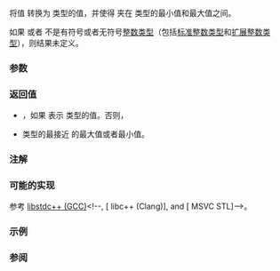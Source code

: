 {{cpp/title|saturate_cast}}
{{cpp/numeric/sat_math/navbar}}
{{ddcl|header=numeric|since=c++26|
template&lt; class T, class U &gt;
constexpr T saturate_cast( U x ) noexcept;
}}

将值 {{c|x}} 转换为 {{tt|T}} 类型的值，并使得 {{c|x}} 夹在 {{tt|T}} 类型的最小值和最大值之间。

如果 {{tt|T}} 或者 {{tt|U}} 不是有符号或者无符号[[cpp/language/types#整数类型|整数类型]]（包括[[cpp/language/types#标准整数类型|标准整数类型]]和[[cpp/language/types#扩展整数类型|扩展整数类型]]），则结果未定义。

===参数===
{{par begin}}
{{par|x|整数}}
{{par end}}

===返回值===
* {{c|x}}，如果 {{c|x}} 表示 {{tt|T}} 类型的值。否则，
* {{tt|T}} 类型的最接近 {{c|x}} 的最大值或者最小值。

===注解===
{{feature test macro|__cpp_lib_saturation_arithmetic|饱和算术|value=202311L|std=C++26}}

===可能的实现===
参考 [https://github.com/gcc-mirror/gcc/blob/07fe07935ddb9228b4426dbfdb62d4a7e7337efe/libstdc%2B%2B-v3/include/bits/sat_arith.h#L106 libstdc++ (GCC)]&lt;!--, [ libc++ (Clang)], and [ MSVC STL]--&gt;。

===示例===
{{example
|可以在 [https://godbolt.org/z/5P149Y377 Compiler Explorer] 上预览。
|code=
#include &lt;cstdint&gt;
#include &lt;limits&gt;
#include &lt;numeric&gt;

int main()
{
    constexpr std::int16_t x1{696};

    constexpr std::int8_t x2 = std::saturate_cast&lt;std::int8_t&gt;(x1);
    static_assert(x2 == std::numeric_limits&lt;std::int8_t&gt;::max());

    constexpr std::uint8_t x3 = std::saturate_cast&lt;std::uint8_t&gt;(x1);
    static_assert(x3 == std::numeric_limits&lt;std::uint8_t&gt;::max());

    constexpr std::int16_t y1{-696};

    constexpr std::int8_t y2 = std::saturate_cast&lt;std::int8_t&gt;(y1);
    static_assert(y2 == std::numeric_limits&lt;std::int8_t&gt;::min());

    constexpr std::uint8_t y3 = std::saturate_cast&lt;std::uint8_t&gt;(y1);
    static_assert(y3 == 0);
}
}}

===参阅===
{{dsc begin}}
{{dsc inc|cpp/numeric/dsc bit_cast}}
{{dsc inc|cpp/algorithm/dsc clamp}}
{{dsc inc|cpp/utility/dsc in_range}}
{{dsc end}}

{{langlinks|de|en|es|ja|ru}}